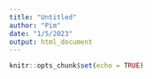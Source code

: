 ```yaml
---
title: "Untitled"
author: "Pim"
date: "1/5/2023"
output: html_document
---
```


```r
knitr::opts_chunk$set(echo = TRUE)
```

